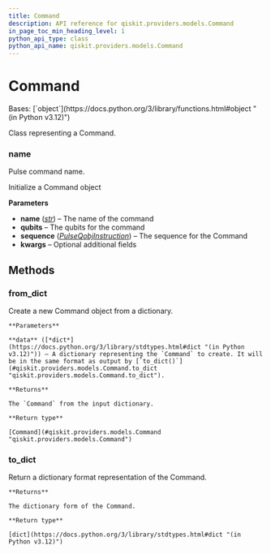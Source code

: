 ```yaml
---
title: Command
description: API reference for qiskit.providers.models.Command
in_page_toc_min_heading_level: 1
python_api_type: class
python_api_name: qiskit.providers.models.Command
---
```


# Command

<Class id="qiskit.providers.models.Command" github="https://github.com/Qiskit/qiskit/tree/main/qiskit/providers/models/pulsedefaults.py#L94-L160" signature="qiskit.providers.models.Command(name, qubits=None, sequence=None, **kwargs)">
  Bases: [`object`](https://docs.python.org/3/library/functions.html#object "(in Python v3.12)")

  Class representing a Command.

  ### name

  <Attribute id="qiskit.providers.models.Command.name" name="name">
    Pulse command name.
  </Attribute>

  Initialize a Command object

  **Parameters**

  *   **name** ([*str*](https://docs.python.org/3/library/stdtypes.html#str "(in Python v3.12)")) – The name of the command
  *   **qubits** – The qubits for the command
  *   **sequence** ([*PulseQobjInstruction*](qiskit.qobj.PulseQobjInstruction "qiskit.qobj.PulseQobjInstruction")) – The sequence for the Command
  *   **kwargs** – Optional additional fields

  ## Methods

  ### from\_dict

  <Function id="qiskit.providers.models.Command.from_dict" name="from_dict" github="https://github.com/Qiskit/qiskit/tree/main/qiskit/providers/models/pulsedefaults.py#L140-L160" signature="classmethod from_dict(data)">
    Create a new Command object from a dictionary.

    **Parameters**

    **data** ([*dict*](https://docs.python.org/3/library/stdtypes.html#dict "(in Python v3.12)")) – A dictionary representing the `Command` to create. It will be in the same format as output by [`to_dict()`](#qiskit.providers.models.Command.to_dict "qiskit.providers.models.Command.to_dict").

    **Returns**

    The `Command` from the input dictionary.

    **Return type**

    [Command](#qiskit.providers.models.Command "qiskit.providers.models.Command")
  </Function>

  ### to\_dict

  <Function id="qiskit.providers.models.Command.to_dict" name="to_dict" github="https://github.com/Qiskit/qiskit/tree/main/qiskit/providers/models/pulsedefaults.py#L126-L138" signature="to_dict()">
    Return a dictionary format representation of the Command.

    **Returns**

    The dictionary form of the Command.

    **Return type**

    [dict](https://docs.python.org/3/library/stdtypes.html#dict "(in Python v3.12)")
  </Function>
</Class>


